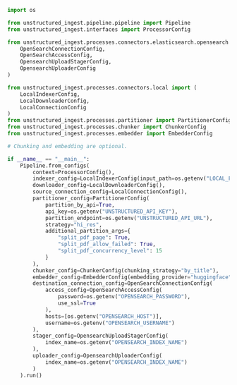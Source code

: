 ```python Python Ingest
import os

from unstructured_ingest.pipeline.pipeline import Pipeline
from unstructured_ingest.interfaces import ProcessorConfig

from unstructured_ingest.processes.connectors.elasticsearch.opensearch import (
    OpenSearchConnectionConfig,
    OpenSearchAccessConfig,
    OpensearchUploadStagerConfig,
    OpensearchUploaderConfig
)

from unstructured_ingest.processes.connectors.local import (
    LocalIndexerConfig,
    LocalDownloaderConfig,
    LocalConnectionConfig
)
from unstructured_ingest.processes.partitioner import PartitionerConfig
from unstructured_ingest.processes.chunker import ChunkerConfig
from unstructured_ingest.processes.embedder import EmbedderConfig

# Chunking and embedding are optional.

if __name__ == "__main__":
    Pipeline.from_configs(
        context=ProcessorConfig(),
        indexer_config=LocalIndexerConfig(input_path=os.getenv("LOCAL_FILE_INPUT_DIR")),
        downloader_config=LocalDownloaderConfig(),
        source_connection_config=LocalConnectionConfig(),
        partitioner_config=PartitionerConfig(
            partition_by_api=True,
            api_key=os.getenv("UNSTRUCTURED_API_KEY"),
            partition_endpoint=os.getenv("UNSTRUCTURED_API_URL"),
            strategy="hi_res",
            additional_partition_args={
                "split_pdf_page": True,
                "split_pdf_allow_failed": True,
                "split_pdf_concurrency_level": 15
            }
        ),
        chunker_config=ChunkerConfig(chunking_strategy="by_title"),
        embedder_config=EmbedderConfig(embedding_provider="huggingface"),
        destination_connection_config=OpenSearchConnectionConfig(
            access_config=OpenSearchAccessConfig(
                password=os.getenv("OPENSEARCH_PASSWORD"),
                use_ssl=True
            ),
            hosts=[os.getenv("OPENSEARCH_HOST")],
            username=os.getenv("OPENSEARCH_USERNAME")
        ),
        stager_config=OpensearchUploadStagerConfig(
            index_name=os.getenv("OPENSEARCH_INDEX_NAME")
        ),
        uploader_config=OpensearchUploaderConfig(
            index_name=os.getenv("OPENSEARCH_INDEX_NAME")
        )
    ).run()
```